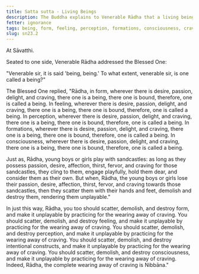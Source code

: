 ```yaml
---
title: Satta sutta - Living Beings
description: The Buddha explains to Venerable Rādha that a living being is defined by desire, passion, delight, and craving in form, feeling, perception, formations, and consciousness.
fetter: ignorance
tags: being, form, feeling, perception, formations, consciousness, craving, sn, sn22-34, sn23
slug: sn23.2
---
```


At Sāvatthi.

Seated to one side, Venerable Rādha addressed the Blessed One:

"Venerable sir, it is said 'being, being.' To what extent, venerable sir, is one called a being?"

The Blessed One replied, "Rādha, in form, wherever there is desire, passion, delight, and craving, there one is a being, there one is bound, therefore, one is called a being. In feeling, wherever there is desire, passion, delight, and craving, there one is a being, there one is bound, therefore, one is called a being. In perception, wherever there is desire, passion, delight, and craving, there one is a being, there one is bound, therefore, one is called a being. In formations, wherever there is desire, passion, delight, and craving, there one is a being, there one is bound, therefore, one is called a being. In consciousness, wherever there is desire, passion, delight, and craving, there one is a being, there one is bound, therefore, one is called a being.

Just as, Rādha, young boys or girls play with sandcastles: as long as they possess passion, desire, affection, thirst, fervor, and craving for those sandcastles, they cling to them, engage playfully, hold them dear, and consider them as their own. But when, Rādha, the young boys or girls lose their passion, desire, affection, thirst, fervor, and craving towards those sandcastles, then they scatter them with their hands and feet, demolish and destroy them, rendering them unplayable."

In just this way, Rādha, you too should scatter, demolish, and destroy form, and make it unplayable by practicing for the wearing away of craving. You should scatter, demolish, and destroy feeling, and make it unplayable by practicing for the wearing away of craving. You should scatter, demolish, and destroy perception, and make it unplayable by practicing for the wearing away of craving. You should scatter, demolish, and destroy intentional constructs, and make it unplayable by practicing for the wearing away of craving. You should scatter, demolish, and destroy consciousness, and make it unplayable by practicing for the wearing away of craving. Indeed, Rādha, the complete wearing away of craving is Nibbāna."